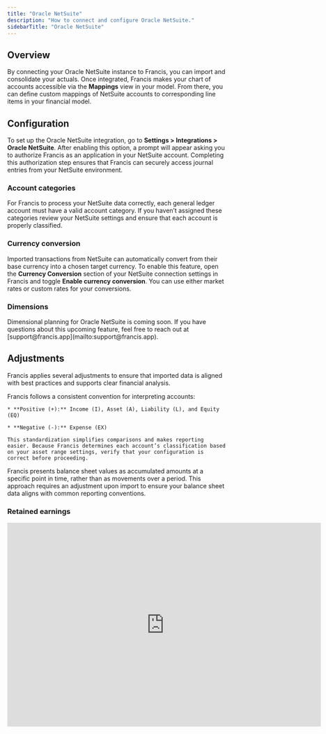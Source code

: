 ```yaml
---
title: "Oracle NetSuite"
description: "How to connect and configure Oracle NetSuite."
sidebarTitle: "Oracle NetSuite"
---
```


## Overview

By connecting your Oracle NetSuite instance to Francis, you can import and consolidate your actuals. Once integrated, Francis makes your chart of accounts accessible via the **Mappings** view in your model. From there, you can define custom mappings of NetSuite accounts to corresponding line items in your financial model.

## Configuration

To set up the Oracle NetSuite integration, go to **Settings > Integrations > Oracle NetSuite**. After enabling this option, a prompt will appear asking you to authorize Francis as an application in your NetSuite account. Completing this authorization step ensures that Francis can securely access journal entries from your NetSuite environment.

### Account categories

For Francis to process your NetSuite data correctly, each general ledger account must have a valid account category. If you haven’t assigned these categories review your NetSuite settings and ensure that each account is properly classified.

### Currency conversion

Imported transactions from NetSuite can automatically convert from their base currency into a chosen target currency. To enable this feature, open the **Currency Conversion** section of your NetSuite connection settings in Francis and toggle **Enable currency conversion**. You can use either market rates or custom rates for your conversions.

### Dimensions

<Info>
  Dimensional planning for Oracle NetSuite is coming soon. If you have questions about this upcoming feature, feel free to reach out at [support@francis.app](mailto:support@francis.app).
</Info>

## Adjustments

Francis applies several adjustments to ensure that imported data is aligned with best practices and supports clear financial analysis.

<Tabs>
  <Tab title="Number convention">
    Francis follows a consistent convention for interpreting accounts:

    * **Positive (+):** Income (I), Asset (A), Liability (L), and Equity (EQ)

    * **Negative (-):** Expense (EX)

    This standardization simplifies comparisons and makes reporting easier. Because Francis determines each account’s classification based on your asset range settings, verify that your configuration is correct before proceeding.
  </Tab>

  <Tab title="Balance sheet">
    Francis presents balance sheet values as accumulated amounts at a specific point in time, rather than as movements over a period. This approach requires an adjustment upon import to ensure your balance sheet data aligns with common reporting conventions.
  </Tab>
</Tabs>

### Retained earnings

<iframe width="720" height="467" src="https://www.loom.com/embed/82c6f24084364b4dbbddbabd504ca943?sid=531cd2c5-b672-48a5-83c1-95d42db54f57" frameborder="0" webkitallowfullscreen mozallowfullscreen allowfullscreen />

When importing your chart of accounts from NetSuite, Francis currently doesn't automatically include your retained earnings account. Therefore, you'll need to manually calculate retained earnings on your balance sheet for all entities using NetSuite.

<Info>
  Including retained earnings for NetSuite is coming soon. If you have questions about this upcoming feature, feel free to reach out at [support@francis.app](mailto:support@francis.app).
</Info>

To calculate retained earnings, add net profit (or loss) to the beginning retained earnings balance:

```typescript
// Example
= "Retained earnings"[-1] + "Net profit"[0]
```

If currency conversion is enabled on your NetSuite connection, the retained earnings formula must account for differences between average and closing exchange rates:

1. **Retained earnings (starting value):** Adjust to the new month’s closing exchange rate.

2. **Net profit (current month):** Convert from the average exchange rate to the closing rate.

```typescript
// Currency conversion example
= "Retained earnings"[-1] / "Exchange rate - closing"[-1] * "Exchange rate - closing"[0] 
+ "Net profit"[0] / "Exchange rate - avg"[0] * "Exchange rate - closing"[0]
```
